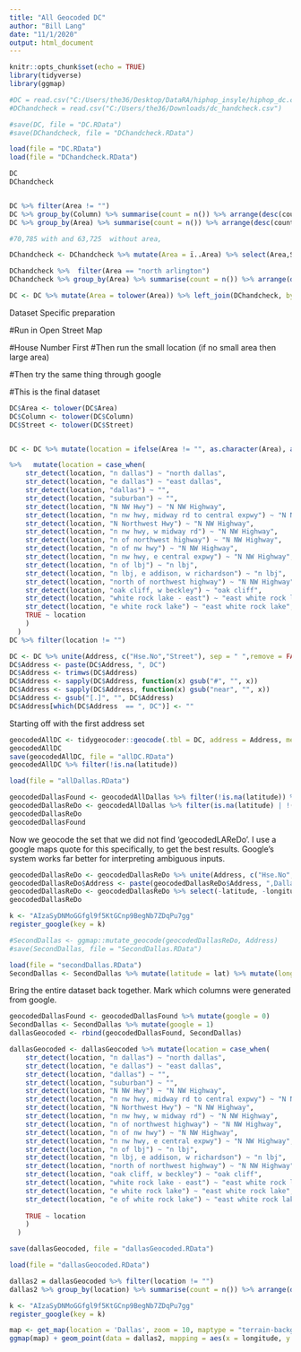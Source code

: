 ```yaml
---
title: "All Geocoded DC"
author: "Bill Lang"
date: "11/1/2020"
output: html_document
---
```



```r
knitr::opts_chunk$set(echo = TRUE)
library(tidyverse)
library(ggmap)
```


```r
#DC = read.csv("C:/Users/the36/Desktop/DataRA/hiphop_insyle/hiphop_dc.csv")
#DChandcheck = read.csv("C:/Users/the36/Downloads/dc_handcheck.csv")

#save(DC, file = "DC.RData")
#save(DChandcheck, file = "DChandcheck.RData")
```


```r
load(file = "DC.RData")
load(file = "DChandcheck.RData")
```


```r
DC
DChandcheck


DC %>% filter(Area != "")
DC %>% group_by(Column) %>% summarise(count = n()) %>% arrange(desc(count))
DC %>% group_by(Area) %>% summarise(count = n()) %>% arrange(desc(count))

#70,785 with and 63,725  without area, 

DChandcheck <- DChandcheck %>% mutate(Area = ï..Area) %>% select(Area,State) %>% distinct() %>% filter(State != "")

DChandcheck %>%  filter(Area == "north arlington")
DChandcheck %>% group_by(Area) %>% summarise(count = n()) %>% arrange(desc(count))

DC <- DC %>% mutate(Area = tolower(Area)) %>% left_join(DChandcheck, by = 'Area') 
```

Dataset Specific preparation


#Run in Open Street Map

#House Number First
#Then run the small location (if no small area then large area)


#Then try the same thing through google

#This is the final dataset

```r
DC$Area <- tolower(DC$Area)
DC$Column <- tolower(DC$Column)
DC$Street <- tolower(DC$Street)


DC <- DC %>% mutate(location = ifelse(Area != "", as.character(Area), as.character(Column))) 

%>%   mutate(location = case_when(
    str_detect(location, "n dallas") ~ "north dallas",
    str_detect(location, "e dallas") ~ "east dallas",
    str_detect(location, "dallas") ~ "",
    str_detect(location, "suburban") ~ "",
    str_detect(location, "N NW Hwy") ~ "N NW Highway",
    str_detect(location, "n nw hwy, midway rd to central expwy") ~ "N NW Highway",
    str_detect(location, "N Northwest Hwy") ~ "N NW Highway",
    str_detect(location, "n nw hwy, w midway rd") ~ "N NW Highway",
    str_detect(location, "n of northwest highway") ~ "N NW Highway",
    str_detect(location, "n of nw hwy") ~ "N NW Highway",
    str_detect(location, "n nw hwy, e central expwy") ~ "N NW Highway",
    str_detect(location, "n of lbj") ~ "n lbj",
    str_detect(location, "n lbj, e addison, w richardson") ~ "n lbj",
    str_detect(location, "north of northwest highway") ~ "N NW Highway",
    str_detect(location, "oak cliff, w beckley") ~ "oak cliff",
    str_detect(location, "white rock lake - east") ~ "east white rock lake",
    str_detect(location, "e white rock lake") ~ "east white rock lake",
    TRUE ~ location
    )
  )
DC %>% filter(location != "")

DC <- DC %>% unite(Address, c("Hse.No","Street"), sep = " ",remove = FALSE)
DC$Address <- paste(DC$Address, ", DC")
DC$Address <- trimws(DC$Address)
DC$Address <- sapply(DC$Address, function(x) gsub("#", "", x))
DC$Address <- sapply(DC$Address, function(x) gsub("near", "", x))
DC$Address <- gsub("[.]", "", DC$Address)
DC$Address[which(DC$Address  == ", DC")] <- ""
```


Starting off with the first address set

```r
geocodedAllDC <- tidygeocoder::geocode(.tbl = DC, address = Address, method = "osm", lat = latitude, long = longitude)
geocodedAllDC
save(geocodedAllDC, file = "allDC.RData")
geocodedAllDC %>% filter(!is.na(latitude))
```

```r
load(file = "allDallas.RData")
```

```r
geocodedDallasFound <- geocodedAllDallas %>% filter(!is.na(latitude)) %>% filter( ((latitude > 32 & latitude < 34) & (longitude > -98 & longitude < -96)) )
geocodedDallasReDo <- geocodedAllDallas %>% filter(is.na(latitude) | !((latitude > 32 & latitude < 34) & (longitude > -98 & longitude < -96)) )
geocodedDallasReDo
geocodedDallasFound 
```

Now we geocode the set that we did not find 'geocodedLAReDo'. I use a google maps quote for this specifically, to get the best results. Google's system works far better for interpreting ambiguous inputs.

```r
geocodedDallasReDo <- geocodedDallasReDo %>% unite(Address, c("Hse.No","Street"), sep = " ",remove = FALSE)
geocodedDallasReDo$Address <- paste(geocodedDallasReDo$Address, ",Dallas, Texas") 
geocodedDallasReDo <- geocodedDallasReDo %>% select(-latitude, -longitude)
geocodedDallasReDo
```

```r
k <- "AIzaSyDNMoGGfgl9f5KtGCnp9BegNb7ZDqPu7gg"
register_google(key = k)
```

```r
#SecondDallas <- ggmap::mutate_geocode(geocodedDallasReDo, Address)
#save(SecondDallas, file = "SecondDallas.RData")
```


```r
load(file = "secondDallas.RData")
SecondDallas <- SecondDallas %>% mutate(latitude = lat) %>% mutate(longitude = lon) %>% select(-lat,-lon)
```

Bring the entire dataset back together.
Mark which columns were generated from google.

```r
geocodedDallasFound <- geocodedDallasFound %>% mutate(google = 0)
SecondDallas <- SecondDallas %>% mutate(google = 1)
dallasGeocoded <- rbind(geocodedDallasFound, SecondDallas)

dallasGeocoded <- dallasGeocoded %>% mutate(location = case_when(
    str_detect(location, "n dallas") ~ "north dallas",
    str_detect(location, "e dallas") ~ "east dallas",
    str_detect(location, "dallas") ~ "",
    str_detect(location, "suburban") ~ "",
    str_detect(location, "N NW Hwy") ~ "N NW Highway",
    str_detect(location, "n nw hwy, midway rd to central expwy") ~ "N NW Highway",
    str_detect(location, "N Northwest Hwy") ~ "N NW Highway",
    str_detect(location, "n nw hwy, w midway rd") ~ "N NW Highway",
    str_detect(location, "n of northwest highway") ~ "N NW Highway",
    str_detect(location, "n of nw hwy") ~ "N NW Highway",
    str_detect(location, "n nw hwy, e central expwy") ~ "N NW Highway",
    str_detect(location, "n of lbj") ~ "n lbj",
    str_detect(location, "n lbj, e addison, w richardson") ~ "n lbj",
    str_detect(location, "north of northwest highway") ~ "N NW Highway",
    str_detect(location, "oak cliff, w beckley") ~ "oak cliff",
    str_detect(location, "white rock lake - east") ~ "east white rock lake",
    str_detect(location, "e white rock lake") ~ "east white rock lake",
    str_detect(location, "e of white rock lake") ~ "east white rock lake",
    
    TRUE ~ location
    )
  )

save(dallasGeocoded, file = "dallasGeocoded.RData")
```


```r
load(file = "dallasGeocoded.RData")

dallas2 = dallasGeocoded %>% filter(location != "")
dallas2 %>% group_by(location) %>% summarise(count = n()) %>% arrange(desc(count))
```

```r
k <- "AIzaSyDNMoGGfgl9f5KtGCnp9BegNb7ZDqPu7gg"
register_google(key = k)
```



```r
map <- get_map(location = 'Dallas', zoom = 10, maptype = "terrain-background", source = 'google', color = 'color')
ggmap(map) + geom_point(data = dallas2, mapping = aes(x = longitude, y = latitude, color = factor(location)), size = 0.1) + theme(legend.position = "none")

```

